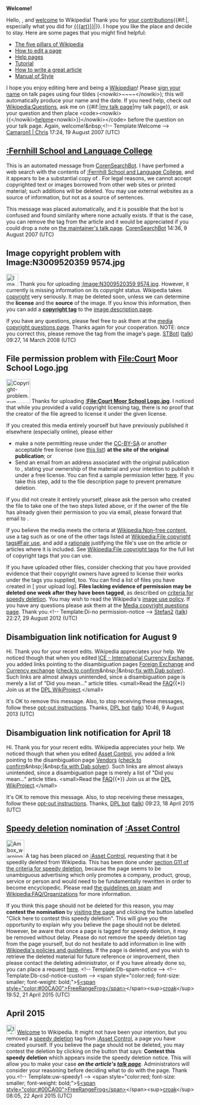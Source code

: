 <article id="12691941" title=User talk:Colonial77>
	<talkpage id="12691941" title="User talk:Colonial77">
'''Welcome!'''

Hello, {{BASEPAGENAME}}, and [[Wikipedia:Introduction|welcome]] to Wikipedia! Thank you for [[Special:Contributions/{{BASEPAGENAME}}|your contributions]]{{#if:{{{art|}}}|, especially what you did for [[{{{art}}}]]|}}. I hope you like the place and decide to stay. Here are some pages that you might find helpful:
*[[Wikipedia:Five pillars|The five pillars of Wikipedia]]
*[[Wikipedia:How to edit a page|How to edit a page]]
*[[Help:Contents|Help pages]]
*[[Wikipedia:Tutorial|Tutorial]]
*[[Wikipedia:Article development|How to write a great article]]
*[[Wikipedia:Manual of Style|Manual of Style]]
I hope you enjoy editing here and being a [[Wikipedia:Wikipedians|Wikipedian]]! Please [[Wikipedia:Signatures|sign your name]] on talk pages using four tildes (&lt;nowiki&gt;~~~~&lt;/nowiki&gt;); this will automatically produce your name and the date. If you need help, check out [[Wikipedia:Questions]], ask me on {{#if:{{{1|}}}|[[user talk:{{{1}}}|my talk page]]|my talk page}}, or ask your question and then place &lt;code&gt;&lt;nowiki&gt;{{&lt;/nowiki&gt;[[:Category:Wikipedians looking for help|helpme]]&lt;nowiki&gt;}}&lt;/nowiki&gt;&lt;/code&gt; before the question on your talk page. Again, welcome!&amp;nbsp;&lt;!-- Template:Welcome --&gt; [[User:Camaron1|Camaron1 | Chris]] 17:24, 19 August 2007 (UTC)

==[[:Fernhill School and Language College]]==
{{{icon|[[Image:Copyright.svg|left|40px]]}}}
This is an automated message from [[User:CorenSearchBot|CorenSearchBot]].  I have perfomed a web search with the contents of [[:Fernhill School and Language College]], and it appears to be a substantial copy of {{{2|http://fernhill-comp.hants.sch.uk/}}}.  For legal reasons, we cannot accept copyrighted text or images borrowed from other web sites or printed material; such additions will be deleted. You may use external websites as a source of information, but not as a source of sentences.

This message was placed automatically, and it is possible that the bot is confused and found similarity where none actually exists.  If that is the case, you can remove the tag from the article and it would be appreciated if you could drop a note on [[User talk:Coren|the maintainer's talk page]]. [[User:CorenSearchBot|CorenSearchBot]] 14:36, 9 August 2007 (UTC)


==Image copyright problem with Image:N3009520359 9574.jpg==

[[Image:Nuvola apps important.svg|32px|left|Image Copyright problem]]
Thank you for uploading [[:Image:N3009520359 9574.jpg]]. However, it currently is missing information on its copyright status. Wikipedia takes [[Wikipedia:Copyrights|copyright]] very seriously. It may be deleted soon, unless we can determine the '''license''' and the '''source''' of the image. If you know this information, then you can add a '''[[Wikipedia:Image copyright tags|copyright tag]]''' to the [[Help:Image page|image description page]].

If you have any questions, please feel free to ask them at the [[Wikipedia:Media copyright questions|media copyright questions page]]. Thanks again for your cooperation. NOTE: once you correct this, please remove the tag from the image's page. [[User:STBotI|STBotI]] ([[User talk:STBotI|talk]]) 09:27, 14 March 2008 (UTC)
==File permission problem with File:Court Moor School Logo.jpg==
[[File:Copyright-problem.svg|64px|left|alt=|link=]]
Thanks for uploading '''[[:File:Court Moor School Logo.jpg]]'''. I noticed that while you provided a valid copyright licensing tag, there is no proof that the creator of the file agreed to license it under the given license. 

If you created this media entirely yourself but have previously published it elsewhere (especially online), please either 
* make a note permitting reuse under the [[WP:CC-BY-SA|CC-BY-SA]] or another acceptable free license (see [[Wikipedia:File copyright tags/Free licenses|this list]]) '''at the site of the original publication'''; or
* Send an email from an address associated with the original publication to '''{{NoSpamEmail|permissions-en|wikimedia.org}}''', stating your ownership of the material and your intention to publish it under a free license. You can find a sample permission letter [[WP:CONSENT|here]]. If you take this step, add {{tl|OTRS pending}} to the file description page to prevent premature deletion.

If you did not create it entirely yourself, please ask the person who created the file to take one of the two steps listed above, or if the owner of the file has already given their permission to you via email, please forward that email to '''{{NoSpamEmail|permissions-en|wikimedia.org}}'''. 

If you believe the media meets the criteria at [[Wikipedia:Non-free content]], use a tag such as {{tlp|non-free fair use in|article name}} or one of the other tags listed at [[Wikipedia:File copyright tags#Fair use]], and add a [[Wikipedia:Non-free use rationale guideline|rationale]] justifying the file's use on the article or articles where it is included. See [[Wikipedia:File copyright tags]] for the full list of copyright tags that you can use.

If you have uploaded other files, consider checking that you have provided evidence that their copyright owners have agreed to license their works under the tags you supplied, too. You can find a list of files you have created in [{{fullurl:Special:Log|type=upload&amp;user=Colonial77}} your upload log]. '''Files lacking evidence of permission may be deleted one week after they have been tagged''', as described on [[wikipedia:Criteria for speedy deletion#Files|criteria for speedy deletion]]. You may wish to read the Wikipedia's [[Wikipedia:image use policy|image use policy]]. If you have any questions please ask them at the [[Wikipedia:Media copyright questions|Media copyright questions page]]. Thank you.&lt;!-- Template:Di-no permission-notice --&gt; [[User:Stefan2|Stefan2]] ([[User talk:Stefan2|talk]]) 22:27, 29 August 2012 (UTC)

==Disambiguation link notification for August 9==

Hi. Thank you for your recent edits. Wikipedia appreciates your help. We noticed though that when you edited [[ICE - International Currency Exchange]], you added links pointing to the disambiguation pages [[Foreign Exchange]] and [[Currency exchange]] ([[tools:~dispenser/cgi-bin/dablinks.py/ICE_-_International_Currency_Exchange|check to confirm]]&amp;nbsp;|&amp;nbsp;[[tools:~dispenser/cgi-bin/dab_solver.py/ICE_-_International_Currency_Exchange|fix with Dab solver]]). Such links are almost always unintended, since a disambiguation page is merely a list of &quot;Did you mean...&quot; article titles. &lt;small&gt;Read the [[User:DPL bot/Dablink notification FAQ|FAQ]]{{*}} Join us at the [[Wikipedia:Disambiguation pages with links|DPL WikiProject]].&lt;/small&gt;

It's OK to remove this message. Also, to stop receiving these messages, follow these [[User:DPL bot|opt-out instructions]]. Thanks, [[User:DPL bot|DPL bot]] ([[User talk:DPL bot|talk]]) 10:46, 9 August 2013 (UTC)

==Disambiguation link notification for April 18==

Hi. Thank you for your recent edits. Wikipedia appreciates your help. We noticed though that when you edited [[Asset Control]], you added a link pointing to the disambiguation page [[Vendors]] ([http://dispenser.homenet.org/~dispenser/cgi-bin/dablinks.py/Asset_Control check to confirm]&amp;nbsp;|&amp;nbsp;[http://dispenser.homenet.org/~dispenser/cgi-bin/dab_solver.py/Asset_Control fix with Dab solver]). Such links are almost always unintended, since a disambiguation page is merely a list of &quot;Did you mean...&quot; article titles. &lt;small&gt;Read the [[User:DPL bot/Dablink notification FAQ|FAQ]]{{*}} Join us at the [[Wikipedia:Disambiguation pages with links|DPL WikiProject]].&lt;/small&gt;

It's OK to remove this message. Also, to stop receiving these messages, follow these [[User:DPL bot|opt-out instructions]]. Thanks, [[User:DPL bot|DPL bot]] ([[User talk:DPL bot|talk]]) 09:23, 18 April 2015 (UTC)
==[[Wikipedia:Criteria for speedy deletion|Speedy deletion]] nomination of [[:Asset Control]]==
[[File:Ambox warning pn.svg|48px|left|alt=|link=]]
{{Quote box|quote=&lt;p&gt;If this is the first article that you have created, you may want to read [[WP:Your first article|the guide to writing your first article]].&lt;/p&gt;&lt;p&gt;You may want to consider using the [[Wikipedia:Article wizard|Article Wizard]] to help you create articles.&lt;/p&gt;|width=20%|align=right}}
A tag has been placed on [[:Asset Control]], requesting that it be speedily deleted from Wikipedia. This has been done under [[WP:CSD#G11|section G11 of the criteria for speedy deletion]], because the page seems to be unambiguous advertising which only promotes a company, product, group, service or person and would need to be fundamentally rewritten in order to become encyclopedic. Please read [[Wikipedia:Spam|the guidelines on spam]] and [[Wikipedia:FAQ/Organizations]] for more information. 

If you think this page should not be deleted for this reason, you may '''contest the nomination''' by [[:Asset Control|visiting the page]] and clicking the button labelled &quot;Click here to contest this speedy deletion&quot;. This will give you the opportunity to explain why you believe the page should not be deleted. However, be aware that once a page is tagged for speedy deletion, it may be removed without delay. Please do not remove the speedy deletion tag from the page yourself, but do not hesitate to add information in line with [[Wikipedia:List of policies|Wikipedia's policies and guidelines]]. If the page is deleted, and you wish to retrieve the deleted material for future reference or improvement, then please contact the deleting administrator, or if you have already done so, you can place a request [[WP:RFUD|here]]. &lt;!-- Template:Db-spam-notice --&gt; &lt;!-- Template:Db-csd-notice-custom --&gt; &lt;span style=&quot;color:red; font-size: smaller; font-weight: bold;&quot;&gt;§[[User:FreeRangeFrog|&lt;span style=&quot;color:#00CA00&quot;&gt;FreeRangeFrog&lt;/span&gt;]]&lt;/span&gt;&lt;sup&gt;[[User talk:FreeRangeFrog|croak]]&lt;/sup&gt; 19:52, 21 April 2015 (UTC)

== April 2015 ==
[[Image:Information.svg|25px|alt=Information icon]] [[Wikipedia:Introduction|Welcome]] to Wikipedia. It might not have been your intention, but you removed a [[Wikipedia:Speedy deletions|speedy deletion]] tag from [[:Asset Control]], a page you have created yourself. If you believe the page should not be deleted, you may contest the deletion by clicking on the button that says: '''Contest this speedy deletion''' which appears inside the speedy deletion notice. This will allow you to make your case '''''on the article's [[Talk:Asset Control|talk page]]'''''. Administrators will consider your reasoning before deciding what to do with the page. Thank you.&lt;!-- Template:uw-speedy1 --&gt; &lt;span style=&quot;color:red; font-size: smaller; font-weight: bold;&quot;&gt;§[[User:FreeRangeFrog|&lt;span style=&quot;color:#00CA00&quot;&gt;FreeRangeFrog&lt;/span&gt;]]&lt;/span&gt;&lt;sup&gt;[[User talk:FreeRangeFrog|croak]]&lt;/sup&gt; 08:05, 22 April 2015 (UTC)
	</talkpage>
</article>